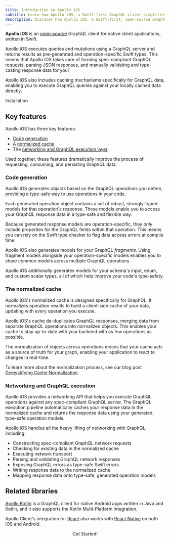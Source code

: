 ```yaml
---
title: Introduction to Apollo iOS
subtitle: Learn how Apollo iOS, a Swift-first GraphQL client simplifies GraphQL operations with strongly-typed models, caching, and more
description: Discover how Apollo iOS, a Swift-first, open-source GraphQL client offers type-safe code generation, caching, and robust networking.
---
```


**Apollo iOS** is an [open-source](https://github.com/apollographql/apollo-ios) GraphQL client for native client applications, written in Swift.

Apollo iOS executes queries and mutations using a GraphQL server and returns results as pre-generated and operation-specific Swift types. This means that Apollo iOS takes care of forming spec-compliant GraphQL requests, parsing JSON responses, and manually validating and type-casting response data for you!

Apollo iOS also includes caching mechanisms specifically for GraphQL data, enabling you to execute GraphQL queries against your locally cached data directly.

<div>
  <ButtonLink href="/ios/get-started" size="lg">
    Installation
  </ButtonLink>
</div>

## Key features

Apollo iOS has three key features:

- [Code generation](#code-generation)
- A [normalized cache](#the-normalized-cache)
- The [networking and GraphQL execution layer](#networking-and-graphql-execution)

Used together, these features dramatically improve the process of requesting, consuming, and persisting GraphQL data.

### Code generation

Apollo iOS generates _objects_ based on the GraphQL operations you define, providing a type-safe way to use operations in your code.

Each generated operation object contains a set of robust, strongly-typed models for that operation's response. These models enable you to access your GraphQL response data in a type-safe and flexible way.

Because generated response models are operation-specific, they _only_ include properties for the GraphQL fields within that operation. This means you can rely on the Swift type checker to flag data access errors at compile time.

Apollo iOS also generates models for your GraphQL _fragments_. Using fragment models alongside your operation-specific models enables you to share common models across multiple GraphQL operations.

Apollo iOS additionally generates models for your schema's input, enum, and custom scalar types, all of which help improve your code's type-safety.

### The normalized cache

Apollo iOS's normalized cache is designed specifically for GraphQL. It normalizes operation results to build a client-side cache of your data, updating with every operation you execute.

Apollo iOS's cache de-duplicates GraphQL responses, merging data from separate GraphQL operations into normalized objects. This enables your cache to stay up-to-date with your backend with as few operations as possible.

The normalization of objects across operations means that your cache acts as a source of truth for your graph, enabling your application to react to changes in real-time.

To learn more about the normalization process, see our blog post [Demystifying Cache Normalization](https://www.apollographql.com/blog/apollo-client/caching/demystifying-cache-normalization).

### Networking and GraphQL execution

Apollo iOS provides a networking API that helps you execute GraphQL operations against any spec-compliant GraphQL server. The GraphQL execution pipeline automatically caches your response data in the normalized cache and returns the response data using your generated, type-safe operation models.

Apollo iOS handles all the heavy lifting of networking with GraphQL, including:

- Constructing spec-compliant GraphQL network requests
- Checking for existing data in the normalized cache
- Executing network transport
- Parsing and validating GraphQL network responses
- Exposing GraphQL errors as type-safe Swift errors
- Writing response data to the normalized cache
- Mapping response data onto type-safe, generated operation models

## Related libraries

[Apollo Kotlin](/kotlin/) is a GraphQL client for native Android apps written in Java and Kotlin, and it also supports the Kotlin Multi-Platform integration.

Apollo Client's integration for [React](/react) also works with [React Native](https://facebook.github.io/react-native/) on both iOS and Android.

<div align="center">
  <ButtonLink href="/ios/get-started" size="lg">
    Get Started!
  </ButtonLink>
</div>
